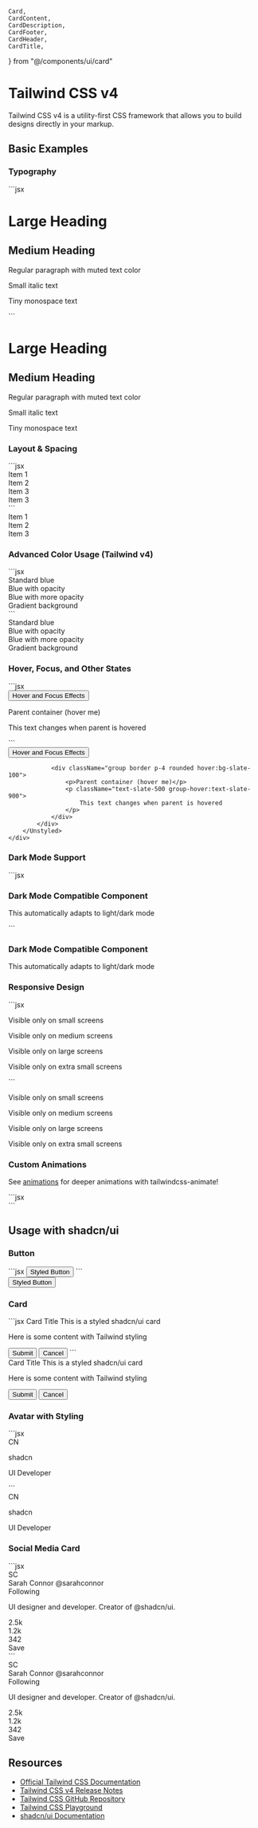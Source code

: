 	Card,
	CardContent,
	CardDescription,
	CardFooter,
	CardHeader,
	CardTitle,
} from "@/components/ui/card"

<Meta title="Tailwind/Introduction" />

# Tailwind CSS v4

Tailwind CSS v4 is a utility-first CSS framework that allows you to build designs directly in your markup.

## Basic Examples

### Typography

<div className="grid grid-cols-2 gap-4">
	<div>
		```jsx
		<div className="space-y-4">
			<h1 className="text-4xl font-bold tracking-tight">Large Heading</h1>
			<h2 className="text-2xl font-semibold">Medium Heading</h2>
			<p className="text-base text-muted-foreground">
				Regular paragraph with muted text color
			</p>
			<p className="text-sm italic">Small italic text</p>
			<p className="text-xs font-mono">Tiny monospace text</p>
		</div>
		```
	</div>
	<div className="flex items-center justify-center">
		<Unstyled>
			<div className="space-y-4">
				<h1 className="text-4xl font-bold tracking-tight">Large Heading</h1>
				<h2 className="text-2xl font-semibold">Medium Heading</h2>
				<p className="text-base text-muted-foreground">
					Regular paragraph with muted text color
				</p>
				<p className="text-sm italic">Small italic text</p>
				<p className="text-xs font-mono">Tiny monospace text</p>
			</div>
		</Unstyled>
	</div>
</div>

### Layout & Spacing

<div className="grid grid-cols-2 gap-4">
	<div>
		```jsx
		<div className="grid grid-cols-1 md:grid-cols-2 lg:grid-cols-3 gap-4 p-4">
			<div className="bg-blue-100 p-4 rounded">Item 1</div>
			<div className="bg-blue-100 p-4 rounded">Item 2</div>
			<div className="bg-blue-100 p-4 rounded">Item 3</div>
			<div className="bg-blue-100 p-4 rounded">Item 3</div>
		</div>
		```
	</div>
	<div className="flex items-center justify-center">
		<Unstyled>
			<div className="grid grid-cols-1 md:grid-cols-2 lg:grid-cols-3 gap-4 p-4">
				<div className="bg-blue-100 p-4 rounded">Item 1</div>
				<div className="bg-blue-100 p-4 rounded">Item 2</div>
				<div className="bg-blue-100 p-4 rounded">Item 3</div>
			</div>
		</Unstyled>
	</div>
</div>

### Advanced Color Usage (Tailwind v4)

<div className="grid grid-cols-2 gap-4">
	<div>
		```jsx
		<div className="space-y-2">
			<div className="bg-blue-500 text-white p-2 rounded">Standard blue</div>
			<div className="bg-blue-500/80 text-white p-2 rounded">
				Blue with opacity
			</div>
			<div className="bg-blue-500/50 text-white p-2 rounded">
				Blue with more opacity
			</div>
			<div className="bg-gradient-to-r from-blue-500 to-indigo-500 text-white p-2 rounded">
				Gradient background
			</div>
		</div>
		```
	</div>
	<div className="flex items-center justify-center">
		<Unstyled>
			<div className="space-y-2">
				<div className="bg-blue-500 text-white p-2 rounded">Standard blue</div>
				<div className="bg-blue-500/80 text-white p-2 rounded">
					Blue with opacity
				</div>
				<div className="bg-blue-500/50 text-white p-2 rounded">
					Blue with more opacity
				</div>
				<div className="bg-gradient-to-r from-blue-500 to-indigo-500 text-white p-2 rounded">
					Gradient background
				</div>
			</div>
		</Unstyled>
	</div>
</div>

### Hover, Focus, and Other States

<div className="grid grid-cols-2 gap-4">
	<div>
		```jsx
		<div className="space-y-2">
			<button
				className="px-4 py-2 bg-purple-500 text-white rounded 
                   hover:bg-purple-600 focus:ring-2 focus:ring-purple-300 
                   active:bg-purple-700 transition-all duration-200">
				Hover and Focus Effects
			</button>
			<div className="group border p-4 rounded hover:bg-slate-100">
				<p>Parent container (hover me)</p>
				<p className="text-slate-500 group-hover:text-slate-900">
					This text changes when parent is hovered
				</p>
			</div>
		</div>
    ```
    </div>
    <div className="flex items-center justify-center">
    	<Unstyled>
    		<div className="space-y-2">
    			<button
    				className="px-4 py-2 bg-purple-500 text-white rounded
                   hover:bg-purple-600 focus:ring-2 focus:ring-purple-300
                   active:bg-purple-700 transition-all duration-200"
    			>
    				Hover and Focus Effects
    			</button>

    			<div className="group border p-4 rounded hover:bg-slate-100">
    				<p>Parent container (hover me)</p>
    				<p className="text-slate-500 group-hover:text-slate-900">
    					This text changes when parent is hovered
    				</p>
    			</div>
    		</div>
    	</Unstyled>
    </div>

</div>

### Dark Mode Support

<div className="grid grid-cols-2 gap-4">
	<div>
		```jsx
		<div
			className="p-4 rounded bg-white dark:bg-slate-800 
               text-slate-900 dark:text-slate-100 
               border border-slate-200 dark:border-slate-700"
		>
			<h3 className="font-medium">Dark Mode Compatible Component</h3>
			<p className="text-slate-500 dark:text-slate-400">
				This automatically adapts to light/dark mode
			</p>
		</div>
		```
	</div>
	<div className="flex items-center justify-center">
		<Unstyled>
			<div
				className="p-4 rounded bg-white dark:bg-slate-800 
               text-slate-900 dark:text-slate-100 
               border border-slate-200 dark:border-slate-700"
			>
				<h3 className="font-medium">Dark Mode Compatible Component</h3>
				<p className="text-slate-500 dark:text-slate-400">
					This automatically adapts to light/dark mode
				</p>
			</div>
		</Unstyled>
	</div>
</div>

### Responsive Design

<div className="grid grid-cols-2 gap-4">
	<div>
		```jsx
		<div className="p-4 bg-green-100 text-center sm:bg-blue-100 md:bg-purple-100 lg:bg-amber-100">
			<p className="hidden sm:block md:hidden">Visible only on small screens</p>
			<p className="hidden md:block lg:hidden">
				Visible only on medium screens
			</p>
			<p className="hidden lg:block">Visible only on large screens</p>
			<p className="block sm:hidden">Visible only on extra small screens</p>
		</div>
		```
	</div>
	<div className="flex items-center justify-center">
		<Unstyled>
			<div className="p-4 bg-green-100 text-center sm:bg-blue-100 md:bg-purple-100 lg:bg-amber-100">
				<p className="hidden sm:block md:hidden">
					Visible only on small screens
				</p>
				<p className="hidden md:block lg:hidden">
					Visible only on medium screens
				</p>
				<p className="hidden lg:block">Visible only on large screens</p>
				<p className="block sm:hidden">Visible only on extra small screens</p>
			</div>
		</Unstyled>
	</div>
</div>

### Custom Animations

See [animations](/storybook/tailwind/animations) for deeper animations with tailwindcss-animate!

<div className="grid grid-cols-2 gap-4">
	<div>
		```jsx
    <div className="animate-pulse bg-red-500 w-8 h-8 rounded-full"></div>
    <div className="animate-spin h-8 w-8 border-4 border-blue-500 border-t-transparent rounded-full"></div>
    	```
    </div>
    <div className="flex items-center justify-center gap-4">
    		<div className="animate-pulse bg-red-500 w-8 h-8 rounded-full"></div>
    		<div className="animate-spin h-8 w-8 border-4 border-blue-500 border-t-transparent rounded-full"></div>
    	</div>

</div>

## Usage with shadcn/ui

### Button

<div className="grid grid-cols-2 gap-4">
	<div>
		```jsx
		<Button className="bg-primary hover:bg-primary/90">Styled Button</Button>
		```
	</div>
	<div className="flex items-center justify-center">
		<Unstyled>
			<Button className="bg-primary hover:bg-primary/90">Styled Button</Button>
		</Unstyled>
	</div>
</div>

### Card

<div className="grid grid-cols-2 gap-4">
	<div>
		```jsx
		<Card className="max-w-md border-2 border-primary/10 shadow-lg hover:shadow-xl transition-all">
			<CardHeader className="bg-muted/20">
				<CardTitle className="text-primary">Card Title</CardTitle>
				<CardDescription>This is a styled shadcn/ui card</CardDescription>
			</CardHeader>
			<CardContent className="pt-4">
				<p>Here is some content with Tailwind styling</p>
			</CardContent>
			<CardFooter className="flex justify-end gap-2 border-t bg-muted/10 p-4">
				<Button size="sm">Submit</Button>
				<Button variant="outline" size="sm">
					Cancel
				</Button>
			</CardFooter>
		</Card>
		```
	</div>
	<div className="flex items-center justify-center">
		<Unstyled>
			<Card className="max-w-md border-2 border-primary/10 shadow-lg hover:shadow-xl transition-all">
				<CardHeader className="bg-muted/20">
					<CardTitle className="text-primary">Card Title</CardTitle>
					<CardDescription>This is a styled shadcn/ui card</CardDescription>
				</CardHeader>
				<CardContent className="pt-4">
					<p>Here is some content with Tailwind styling</p>
				</CardContent>
				<CardFooter className="flex justify-end gap-2 border-t bg-muted/10 p-4">
					<Button size="sm">Submit</Button>
					<Button variant="outline" size="sm">
						Cancel
					</Button>
				</CardFooter>
			</Card>
		</Unstyled>
	</div>
</div>

### Avatar with Styling

<div className="grid grid-cols-2 gap-4">
	<div>
		```jsx
		<div className="flex items-center space-x-4 p-4 bg-muted/10 rounded-lg">
			<Avatar className="h-12 w-12 ring-2 ring-primary/50 ring-offset-2">
				<AvatarImage src="https://github.com/shadcn.png" alt="@shadcn" />
				<AvatarFallback className="bg-primary/20">CN</AvatarFallback>
			</Avatar>
			<div>
				<p className="font-medium">shadcn</p>
				<p className="text-sm text-muted-foreground">UI Developer</p>
			</div>
		</div>
		```
	</div>
	<div className="flex items-center justify-center">
		<Unstyled>
			<div className="flex items-center space-x-4 p-4 bg-muted/10 rounded-lg">
				<Avatar className="h-12 w-12 ring-2 ring-primary/50 ring-offset-2">
					<AvatarImage src="https://github.com/shadcn.png" alt="@shadcn" />
					<AvatarFallback className="bg-primary/20">CN</AvatarFallback>
				</Avatar>
				<div>
					<p className="font-medium">shadcn</p>
					<p className="text-sm text-muted-foreground">UI Developer</p>
				</div>
			</div>
		</Unstyled>
	</div>
</div>

### Social Media Card

<div className="grid grid-cols-2 gap-4">
	<div>
		```jsx
		<Card className="max-w-md overflow-hidden border-none shadow-md dark:bg-slate-900">
			<div className="relative h-40 bg-gradient-to-r from-primary to-primary/60">
				<div className="absolute -bottom-10 left-4">
					<Avatar className="h-20 w-20 border-4 border-background">
						<AvatarImage src="https://github.com/shadcn.png" />
						<AvatarFallback className="text-lg">SC</AvatarFallback>
					</Avatar>
				</div>
			</div>
			<CardHeader className="pt-12">
				<div className="flex justify-between">
					<div>
						<CardTitle className="text-xl">Sarah Connor</CardTitle>
						<CardDescription>@sarahconnor</CardDescription>
					</div>
					<Badge className="bg-primary/10 text-primary hover:bg-primary/20">
						Following
					</Badge>
				</div>
			</CardHeader>
			<CardContent>
				<p>UI designer and developer. Creator of @shadcn/ui.</p>
				<div className="mt-4 flex space-x-4 text-muted-foreground">
					<div className="flex items-center">
						<Heart className="mr-1 h-4 w-4" />
						<span>2.5k</span>
					</div>
					<div className="flex items-center">
						<MessageCircle className="mr-1 h-4 w-4" />
						<span>1.2k</span>
					</div>
					<div className="flex items-center">
						<Share className="mr-1 h-4 w-4" />
						<span>342</span>
					</div>
					<div className="flex items-center">
						<Bookmark className="mr-1 h-4 w-4" />
						<span>Save</span>
					</div>
				</div>
			</CardContent>
		</Card>
		```
	</div>
	<div className="flex items-center justify-center">
		<Unstyled>
			<Card className="max-w-md overflow-hidden border-none shadow-md dark:bg-slate-900">
				<div className="relative h-40 bg-gradient-to-r from-primary to-primary/60">
					<div className="absolute -bottom-10 left-4">
						<Avatar className="h-20 w-20 border-4 border-background">
							<AvatarImage src="https://github.com/shadcn.png" />
							<AvatarFallback className="text-lg">SC</AvatarFallback>
						</Avatar>
					</div>
				</div>
				<CardHeader className="pt-12">
					<div className="flex justify-between">
						<div>
							<CardTitle className="text-xl">Sarah Connor</CardTitle>
							<CardDescription>@sarahconnor</CardDescription>
						</div>
						<Badge className="bg-primary/10 text-primary hover:bg-primary/20">
							Following
						</Badge>
					</div>
				</CardHeader>
				<CardContent>
					<p>UI designer and developer. Creator of @shadcn/ui.</p>
					<div className="mt-4 flex space-x-4 text-muted-foreground">
						<div className="flex items-center">
							<Heart className="mr-1 h-4 w-4" />
							<span>2.5k</span>
						</div>
						<div className="flex items-center">
							<MessageCircle className="mr-1 h-4 w-4" />
							<span>1.2k</span>
						</div>
						<div className="flex items-center">
							<Share className="mr-1 h-4 w-4" />
							<span>342</span>
						</div>
						<div className="flex items-center">
							<Bookmark className="mr-1 h-4 w-4" />
							<span>Save</span>
						</div>
					</div>
				</CardContent>
			</Card>
		</Unstyled>
	</div>
</div>

## Resources

- [Official Tailwind CSS Documentation](https://tailwindcss.com/docs)
- [Tailwind CSS v4 Release Notes](https://tailwindcss.com/blog/tailwindcss-v4)
- [Tailwind CSS GitHub Repository](https://github.com/tailwindlabs/tailwindcss)
- [Tailwind CSS Playground](https://play.tailwindcss.com/)
- [shadcn/ui Documentation](https://ui.shadcn.com/)
